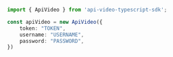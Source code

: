 ```typescript index.ts
import { ApiVideo } from 'api-video-typescript-sdk';

const apiVideo = new ApiVideo({
    token: "TOKEN",
    username: "USERNAME",
    password: "PASSWORD",
})
```
